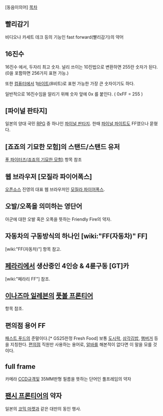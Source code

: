 [동음이의어]
[[목차]]
== 빨리감기 ==
비디오나 카세트 데크 등의 기능인 fast forward(빨리감기)의 약어 

== 16진수 ==
16진수 에서, 두자리 최고 숫자. 널리 쓰이는 10진법으로 변환하면 255란 숫자가 된다.
(0을 포함하면 256가지 표현 가능.)

또한 [[컴퓨터]]에서 1[[바이트]](8비트)로 표현 가능한 가장 큰 숫자이기도 하다.

일반적으로 16진수임을 알리기 위해 숫자 앞에 0x 를 붙인다. ( 0xFF = 255 )

== [파이널 판타지] ==
일본의 양대 국민 [[RPG]] 중 하나인 [[파이널 판타지]]. 한때 [[파이널 파이트]]도 FF였으나 묻혔다.

== [죠죠의 기묘한 모험]의 스탠드/스탠드 유저 ==
[[푸 파이터즈(죠죠의 기묘한 모험)]] 항목 참조

== 웹 브라우저 [모질라 파이어폭스] ==
[[오픈소스]] 진영의 대표 웹 브라우저인 [[모질라 파이어폭스]].

== 오발/오폭을 의미하는 영단어 ==
아군에 대한 오발 혹은 오폭을 뜻하는 Friendly Fire의 약자.

== 자동차의 구동방식의 하나인 [wiki:"FF(자동차)" FF] ==
[wiki:"FF(자동차)"] 항목 참고.

== [[페라리]]에서 생산중인 4인승 & 4륜구동 [GT]카 ==
[wiki:"페라리 FF"] 참조. 
== [[이나즈마 일레븐]]의 [[풋볼 프론티어]] ==
항목 참조.

== 편의점 용어 FF ==
[[패스트 푸드]]의 준말이다.[* GS25한정 Fresh Food] 보통 [[도시락]], [[삼각김밥]], [[햄버거]] 등을 지칭한다. [[편의점]] 직원만 사용하는 용어로, [[알바]]를 해본적이 없다면 이 말을 모를 것이다.

== full frame ==

카메라 [[CCD]]규격및 35MM판형 필름을 뜻하는 단어인 풀프레임의 약자


== [[팬시 프론티어]]의 약자 ==

일본의 [[코믹 마켓]]과 같은 대만의 동인 행사.
